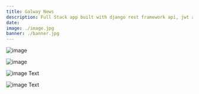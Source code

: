 ```yaml
---
title: Galway News
description: Full Stack app built with django rest framework api, jwt authentication, create-react-app, react-router-dom and Stripe payment integration.  68.4% Javascript  29.01% Python.
date: 
image: ./image.jpg
banner: ./banner.jpg
---
```

 
<Row>
<Col>

![image](./b1.png)

</Col>
<Col>

![image](./b2.png)

</Col>
</Row>


<Row>
<Col>

![image](./l2.jpg)
Text

</Col>
<Col>

![image](./l1.jpg)
Text

</Col>
</Row>
